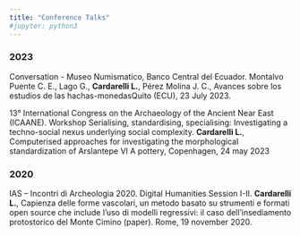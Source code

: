 ---
title: "Conference Talks"
#jupyter: python3
---

### 2023

Conversation - Museo Numismatico, Banco Central del Ecuador. Montalvo Puente C. E., Lago G., **Cardarelli L.**, Pérez Molina J. C., Avances sobre los estudios de las hachas-monedasQuito (ECU), 23 July 2023.

13° International Congress on the Archaeology of the Ancient Near East (ICAANE). Workshop Serialising, standardising, specialising: Investigating a techno-social nexus underlying social complexity. **Cardarelli L.**, Computerised approaches for investigating the morphological standardization of Arslantepe VI A pottery, Copenhagen, 24 may 2023

### 2020

IAS -- Incontri di Archeologia 2020. Digital Humanities Session I-II. **Cardarelli L.**, Capienza delle forme vascolari, un metodo basato su strumenti e formati open source che include l'uso di modelli regressivi: il caso dell'insediamento protostorico del Monte Cimino (paper). Rome, 19 november 2020.
